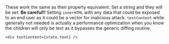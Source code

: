 <Title>innerHTML or textContent</Title>

These work the same as their property equivalent. Set a string and they will be set. __Be careful!!__ Setting `innerHTML` with any data that could be exposed to an end user as it could be a vector for malicious attack. `textContent` while generally not needed is actually a performance optimization when you know the children will only be text as it bypasses the generic diffing routine.

```tsx
<div textContent={state.text} />
```